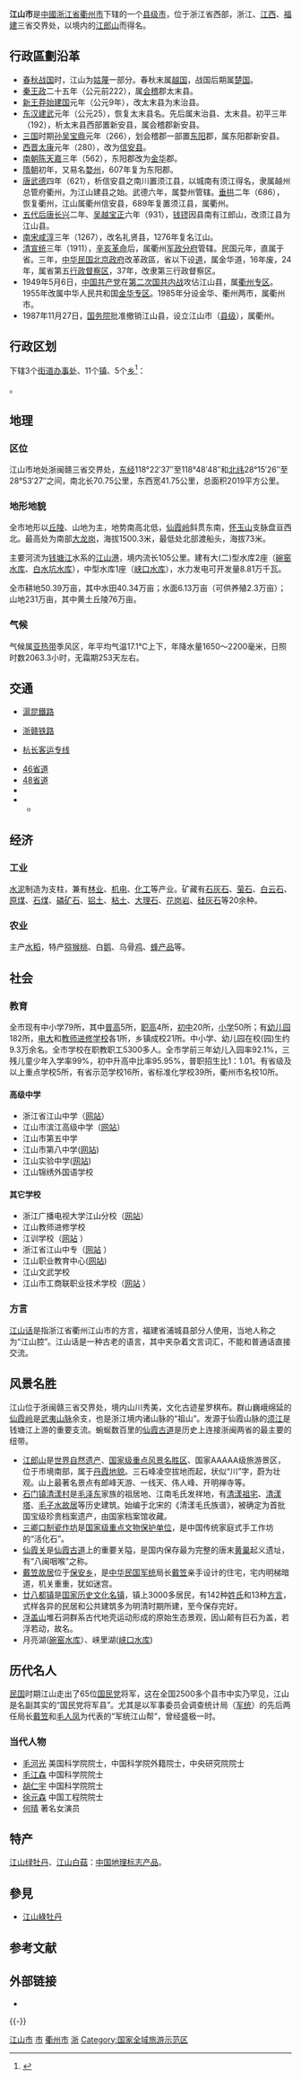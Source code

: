 {{Infobox China County
| county  = 江山市
| Photo = 
| Photoname=
| map = 
| map size = 200
| mapofstate=
| Pinyin   = Jiāngshān shì
| nickname = 须江、礼贤
| Othername = 
| nameorigin = [[江郎山|江郎山]]
| Oldname = 
| Belong = [[浙江省|浙江省]][[衢州市|衢州市]]
| Types= [[县级市|县级市]]
| admincode = 330881
| founded = 公元621年设县，1987年设市
| seat = 中山路118号
| officerTitle= [[代市长|代市长]]
| officer = 叶美峰
| officerTitle2= [[市委书记|市委书记]]
| officer2 = 吕跃龙
| division=20
| town=12
| township=6
| subdistrict=3
| dialect=[[江山话|江山话]]
| coordinate = {{coord|28|44|N|118|37|E|display=inline,title|region:CN}}
| area = 2019
| area_urban = 
| area_metro = 14平方公里
| area land =  
| area water =  
| census yr = 2020
| pop = 49.4万人
| density = 
| pop_urban = 14万人
| GDP = 
| GDPPC = 
| climate = 
| temperature_mean = 
| time_zone = UTC+8（[[东八区|东八区]]）
| tree = [[樟树|樟树]]
| flower = [[桂花|桂花]]
| post code = 324100
| phone code = 570
| carlicense = 浙H
| web = http://www.jiangshan.gov.cn/
| web_title = 中国江山
}}

'''江山市'''是[[中國|中國]][[浙江省|浙江省]][[衢州市|衢州市]]下辖的一个[[县级市|县级市]]，位于浙江省西部，浙江、[[江西省|江西]]、[[福建省|福建]]三省交界处，以境内的[[江郎山|江郎山]]而得名。

==行政區劃沿革==
*[[春秋时期|春秋]][[战国时期|战国]]时，江山为[[姑蔑|姑蔑]]一部分。春秋末属[[越国|越国]]，战国后期属[[楚国|楚国]]。
*[[秦始皇|秦王政]]二十五年（公元前222），属[[会稽|会稽]]郡太末县。
*[[新朝|新]][[王莽|王莽]][[始建国|始建国]]元年（公元9年），改太末县为末治县。
*[[东汉|东汉]][[建武_(东汉)|建武]]元年（公元25），恢复太末县名。先后属末治县、太末县。初平三年（192），析太末县西部置新安县，属会稽郡新安县。
*[[三国|三国]]时期[[孙吴|孙吴]][[宝鼎|宝鼎]]元年（266），划会稽郡一部置[[东阳|东阳]]郡，属东阳郡新安县。
*[[西晋|西晋]][[太康_(西晋)|太康]]元年（280），改为[[信安县|信安县]]。
*[[南北朝|南朝]][[陳_(南朝)|陈]][[天嘉|天嘉]]三年（562），东阳郡改为[[金华|金华]]郡。
*[[隋朝|隋朝]]初年，又易名[[婺州|婺州]]，607年复为东阳郡。
*[[唐|唐]][[武德|武德]]四年（621），析信安县之南川置须江县，以城南有须江得名，隶属越州总管府衢州，为江山建县之始。武德六年，属婺州管辖。[[垂拱|垂拱]]二年（686），恢复衢州，江山属衢州信安县，689年复置须江县，属衢州。
*[[五代|五代]][[后唐|后唐]][[长兴_(年号)|长兴]]二年、[[吴越国|吴越]][[宝正|宝正]]六年（931），[[钱镠|钱镠]]因县南有江郎山，改须江县为江山县。
*[[南宋|南宋]][[咸淳|咸淳]]三年（1267），改名礼贤县，1276年复名江山。
*[[清朝|清]][[宣统|宣统]]三年（1911），[[辛亥革命|辛亥革命]]后，属衢州[[军政分府|军政分府]]管辖。民国元年，直属于省。三年，[[中华民国北京政府|中华民国北京政府]]改革政區，省以下设[[道|道]]，属金华道，16年废，24年，属省第五[[行政督察区|行政督察区]]，37年，改隶第三行政督察区。
*1949年5月6日，[[中国共产党|中国共产党]]在[[第二次国共内战|第二次国共内战]]攻佔江山县，属[[衢州专区|衢州专区]]。1955年改属中华人民共和国[[金华专区|金华专区]]。1985年分设金华、衢州两市，属衢州市。
*1987年11月27日，[[中华人民共和国国务院|国务院]]批准撤销江山县，设立江山市（[[县级行政区|县级]]），属衢州。

== 行政区划 ==
{{PAGENAMEBASE}}下辖3个[[街道办事处|街道办事处]]、11个[[行政建制镇|镇]]、5个[[乡_(中华人民共和国)|乡]]<ref>{{PRC admin/ref sgc|33/08/81}}</ref>：

{{PRC admin/children|33/08/81}}。

==地理==
{{climate chart
| 江山市（县）（1981－2010年）
| 2.5 | 9.5 | 84.9
| 4.3 | 11.5 | 113.1
| 7.8 | 15.5 | 204.0
| 13.3 | 21.9 | 229.9
| 18.2 | 26.8 | 234.7
| 21.8 | 29.4 | 326.2
| 24.8 | 33.9 | 161.4
| 24.5 | 33.2 | 116.3
| 20.8 | 28.8 | 87.6
| 15.3 | 23.8 | 59.6
| 9.4 | 18.0 | 81.9
| 3.6 | 12.4 | 54.3
|float=right
|source=[http://data.cma.cn/data/weatherBk.html 中国气象局 国家气象信息中心]
}}
=== 区位 ===
江山市地处浙闽赣三省交界处，[[东经|东经]]118°22′37″至118°48′48″和[[北纬|北纬]]28°15′26″至28°53′27″之间，南北长70.75公里，东西宽41.75公里，总面积2019平方公里。

=== 地形地貌 ===
全市地形以[[丘陵|丘陵]]、山地为主，地势南高北低，[[仙霞岭|仙霞岭]]斜贯东南，[[怀玉山|怀玉山]]支脉盘亘西北。最高处为南部[[大龙岗|大龙岗]]，海拔1500.3米，最低处北部渡船头，海拔73米。

主要河流为[[钱塘江|钱塘江]]水系的[[江山港|江山港]]，境内流长105公里。建有大(二)型水库2座（[[碗窑水库|碗窑水库]]、[[白水坑水库|白水坑水库]]），中型水库1座（[[峡口水库|峡口水库]]），水力发电可开发量8.81万千瓦。

全市耕地50.39万亩，其中水田40.34万亩；水面6.13万亩（可供养殖2.3万亩）；山地231万亩，其中黄土丘陵76万亩。

=== 气候 ===
气候属[[亚热带|亚热带]]季风区，年平均气温17.1℃上下，年降水量1650～2200毫米，日照时数2063.3小时，无霜期253天左右。

== 交通 ==
*{{rint|cn|rail}}[[滬昆鐵路|滬昆鐵路]]
*{{rint|cn|rail}}[[浙赣铁路|浙赣铁路]]
*{{rint|cn|crh}}[[杭长客运专线|杭长客运专线]]
*[[46省道|46省道]]
*[[48省道|48省道]]
*{{中国国道名|205}}
* {{中国高速公路名|G3}}
** {{中国高速公路名|G3|[[黄衢南高速公路|黄衢南高速公路]]}}

== 经济 ==
=== 工业 ===
[[水泥|水泥]]制造为支柱，兼有[[林业|林业]]、[[电动机械学|机电]]、[[化学工业|化工]]等产业。矿藏有[[石灰石|石灰石]]、[[萤石|萤石]]、[[白云石|白云石]]、[[原煤|原煤]]、[[石煤|石煤]]、[[磷矿石|磷矿石]]、[[铝土|铝土]]、[[粘土|粘土]]、[[大理石|大理石]]、[[花岗岩|花岗岩]]、[[硅灰石|硅灰石]]等20余种。

=== 农业 ===
主产[[水稻|水稻]]，特产[[猕猴桃|猕猴桃]]、白[[鹅|鹅]]、乌骨[[鸡|鸡]]、[[蜂产品|蜂产品]]等。

== 社会 ==
=== 教育 ===
全市现有中小学79所，其中[[普通型高級中等學校|普高]]5所，[[职业高级中学|职高]]4所，[[初级中学|初中]]20所，[[小学|小学]]50所；有[[幼儿园|幼儿园]]182所，[[电视大学|电大]]和[[教师进修学校|教师进修学校]]各1所，乡镇成校21所。中小学、幼儿园在校(园)生约9.3万余名。全市学校在职教职工5300多人。全市学前三年幼儿入园率92.1%，三残儿童少年入学率99%，初中升高中比率95.95%，普职招生比1：1.01。有省级及以上重点学校5所，有省示范学校16所，省标准化学校39所，衢州市名校10所。

==== 高级中学 ====
*浙江省江山中学（[https://web.archive.org/web/20130715204251/http://www.jszx.zj.cn/ 网站]）
*江山市滨江高级中学（[https://web.archive.org/web/20080908064028/http://www.bjhs.net/ 网站]）
*江山市第五中学
*江山市第八中学([https://web.archive.org/web/20080529081251/http://www.jjedu.com/baz/ 网站])
*江山实验中学([https://web.archive.org/web/20100514045138/http://www.jssyzx.com/ 网站])
*江山锦绣外国语学校

==== 其它学校 ====
*浙江广播电视大学江山分校（[https://web.archive.org/web/20090625104617/http://www.zjjsdd.com/ 网站]）
*江山教师进修学校
*江训学校（[http://www.jxun.net/ 网站] {{Wayback|url=http://www.jxun.net/ |date=20201001221859 }}）
*浙江省江山中专（[http://www.zhez.com/ 网站] {{Wayback|url=http://www.zhez.com/ |date=20170921205501 }}）
*江山职业教育中心([https://web.archive.org/web/20091003215625/http://www.jjedu.com/zjzx/ 网站])
*江山文武学校
*江山市工商联职业技术学校（[http://www.gslzx.com/ 网站] {{Wayback|url=http://www.gslzx.com/ |date=20161002020802 }}）

=== 方言 ===
[[江山话|江山话]]是指浙江省衢州江山市的方言，福建省浦城县部分人使用，当地人称之为“江山腔”。江山话是一种古老的语言，其中夹杂着文言词汇，不能和普通话直接交流。

==风景名胜==
{{See also|江山市各级文物保护单位列表}}

江山位于浙闽赣三省交界处，境内山川秀美，文化古迹星罗棋布。群山巍峨绵延的[[仙霞岭|仙霞岭]]是[[武夷山脉|武夷山脉]]余支，也是浙江境内诸山脉的“祖山”。发源于仙霞山脉的[[须江|须江]]是钱塘江上游的重要支流。蜿蜒数百里的[[仙霞古道|仙霞古道]]是历史上连接浙闽两省的最主要的纽带。

*[[江郎山|江郎山]]是[[世界自然遗产|世界自然遗产]]、[[国家级重点风景名胜区|国家级重点风景名胜区]]、国家AAAAA级旅游景区，位于市境南部，属于[[丹霞地貌|丹霞地貌]]。三石峰凌空拔地而起，状似“川”字，蔚为壮观。山上最著名景点有郎峰天游、一线天、伟人峰、开明禅寺等。
*[[石门镇_(江山市)|石门镇]][[清漾村|清漾村]]是[[毛泽东|毛泽东]]家族的祖居地、江南毛氏发祥地，有[[清漾祖宅|清漾祖宅]]、[[清漾塔|清漾塔]]、[[毛子水故居|毛子水故居]]等历史建筑。始编于北宋的《清漾毛氏族谱》，被确定为首批国宝级珍贵档案遗产，由国家档案馆收藏。
*[[三卿口制瓷作坊|三卿口制瓷作坊]]是[[国家级重点文物保护单位|国家级重点文物保护单位]]，是中国传统家庭式手工作坊的“活化石”。
*[[仙霞关|仙霞关]]是[[仙霞古道|仙霞古道]]上的重要关隘，是国内保存最为完整的唐末[[黄巢|黄巢]]起义遗址，有“八闽咽喉”之称。
*[[戴笠故居|戴笠故居]]位于[[保安乡_(江山市)|保安乡]]，是[[中华民国|中华民国]][[军统|军统]]局长[[戴笠|戴笠]]亲手设计的住宅，宅内明梯暗道，机关重重，犹如迷宫。
*[[廿八都镇|廿八都镇]]是[[国家历史文化名镇|国家历史文化名镇]]，镇上3000多居民，有142种[[姓氏|姓氏]]和13种[[方言|方言]]，式样各异的民居和公共建筑多为明清时期所建，至今保存完好。
*[[浮盖山|浮盖山]]堆石洞群系古代地壳运动形成的原始生态景观，因山颠有巨石为盖，若浮若动，故名。
* 月亮湖([[碗窑水库|碗窑水库]]）、峡里湖([[峡口水库|峡口水库]])

{{Gallery
|title =
|footer =
|width = 300
|height =
|lines = 1
|File:Jiangshan Jianglangshan 2012.07.01 13-08-31.jpg|[[江郎山|江郎山]]
|File:Jiangshan Nianbadu 2012.08.20 13-27-36.jpg|[[廿八都镇|廿八都镇]]
|File:Jiangshan Nianbadu 2012.08.20 11-40-58.jpg|廿八都镇文昌阁
}}

== 历代名人 ==
{{See also|中华民国江山籍将領列表}}

[[中華民國|民国]]时期江山走出了65位[[中國國民黨|国民党]]将军，这在全国2500多个县市中实乃罕见，江山是名副其实的“国民党将军县”。尤其是以军事委员会调查统计局（[[國民政府軍事委員會調查統計局|军统]]）的先后两任局长[[戴笠|戴笠]]和[[毛人凤|毛人凤]]为代表的“军统江山帮”，曾经盛极一时。

=== 当代人物 ===
*[[毛河光|毛河光]] 美国科学院院士，中国科学院外籍院士，中央研究院院士
*[[毛江森|毛江森]] 中国科学院院士
*[[胡仁宇|胡仁宇]] 中国科学院院士
*[[徐元森|徐元森]] 中国工程院院士
*[[何晴|何晴]] 著名女演员

==特产==
[[江山绿牡丹|江山绿牡丹]]、[[江山白菇|江山白菇]]：[[中国地理标志产品|中国地理标志产品]]。

== 參見 ==
{{Portal box|中华人民共和国|浙江}}
* [[江山綠牡丹|江山綠牡丹]]

== 参考文献 ==
{{reflist}}

== 外部链接 ==
{{Commons category|Jiangshan City}}
* {{Official website|http://www.jiangshan.gov.cn/|name=江山市人民政府}}

{{-}}
{{江山市行政区划}}
{{衢州市行政区划}}
{{浙江行政区划}}
{{中华人民共和国国家森林城市}}

[[Category:江山市|]]
[[Category:衢州区县市|市]]
[[Category:浙江县级市|衢州市]]
[[Category:中国小城市|浙]]
[[Category:国家全域旅游示范区|Category:国家全域旅游示范区]]